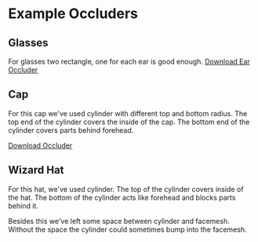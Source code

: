 
# Example Occluders

## Glasses

For glasses two rectangle, one for each ear is good enough.
[Download Ear Occluder](/new_3d/reference/ear_occluder.glb)

<BlankScene key="glasses">
  <group scale={[0.2, 0.2, 0.2]}>
    <GLTFModel modelPath="/new_3d/reference/canonical_face_model.glb" />
    <GLTFModel modelPath="/new_3d/reference/ear_occluder.glb" />
    <GLTFModel modelPath="/new_3d/transformed/glasses.glb" />
  </group>
</BlankScene>

## Cap

For this cap we've used cylinder with different top and bottom radius.
The top end of the cylinder covers the inside of the cap.
The bottom end of the cylinder covers parts behind forehead.

[Download Occluder](/new_3d/reference/baseball_cap_ny_occluder.glb)

<BlankScene key="cap">
  <group scale={[0.2, 0.2, 0.2]}>
    <GLTFModel modelPath="/new_3d/reference/canonical_face_model.glb" />
    <GLTFModel modelPath="/new_3d/transformed/baseball_cap_ny_occluder.glb" />
    <GLTFModel modelPath="/new_3d/transformed/baseball_cap_ny.glb" />
  </group>
</BlankScene>

## Wizard Hat

For this hat, we've used cylinder.
The top of the cylinder covers inside of the hat.
The bottom of the cylinder acts like forehead and blocks parts behind it.

Besides this we've left some space between cylinder and facemesh.
Without the space the cylinder could sometimes bump into the facemesh.

<BlankScene key="hat">
  <group scale={[0.2, 0.2, 0.2]}>
    <GLTFModel modelPath="/new_3d/reference/canonical_face_model.glb" />
    <GLTFModel modelPath="/new_3d/transformed/wizard_hat_occluder.glb" />
    <GLTFModel modelPath="/new_3d/transformed/wizard_hat.glb" />
  </group>
</BlankScene>

